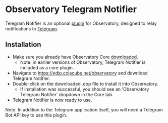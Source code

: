 # Observatory Telegram Notifier

Telegram Notifier is an optional [plugin](/usage/plugins) for Observatory, designed to relay notifications to [Telegram](https://telegram.org/). 

## Installation

  * Make sure you already have Observatory Core [downloaded](/release).
      * Note: in earlier versions of Observatory, Telegram Notifier is included as a core plugin.
  * Navigate to https://edjp.colacube.net/observatory and download Telegram Notifier.
  * Double-click on the downloaded .eop file to install it into Observatory.
      * If installation was successful, you should see an 'Observatory Telegram Notifier' dropdown in the Core tab.
  * Telegram Notifier is now ready to use.

Note: In addition to the Telegram application itself, you will need a Telegram Bot API key to use this plugin.